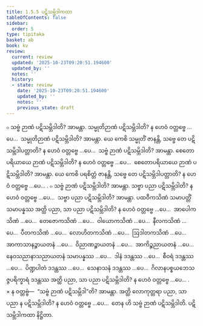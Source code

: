 ```yaml
---
title: 1.5.5 ပဋိသမ္ဘိဒါကထာ
tableOfContents: false
sidebar:
  order: 5
type: tipitaka
basket: ab
book: kv
review:
  current: review
  updated: '2025-10-23T09:20:51.194600'
  updated_by: ''
  notes: ''
  history:
  - state: review
    date: '2025-10-23T09:20:51.194600'
    updated_by: ''
    notes: ''
    previous_state: draft
---
```



<ReviewStatus review={frontmatter.review} showDetails={true} />

<HypothesisAnnotation frontmatter={frontmatter} />

<DynamicBreadcrumb />

<Division number="432" book="kv" e="ch" v="32" p="233">

<Paragraph number="1502" book="kv">
๐ သဗ္ဗံ ဉာဏံ ပဋိသမ္ဘိဒါတိ? အာမန္တာ. သမ္မုတိဉာဏံ ပဋိသမ္ဘိဒါတိ? န ဟေဝံ ဝတ္တဗ္ဗေ …ပေ…  သမ္မုတိဉာဏံ ပဋိသမ္ဘိဒါတိ? အာမန္တာ. ယေ ကေစိ သမ္မုတိံ ဇာနန္တိ, သဗ္ဗေ တေ ပဋိသမ္ဘိဒါပတ္တာတိ? န ဟေဝံ ဝတ္တဗ္ဗေ …ပေ…  သဗ္ဗံ ဉာဏံ ပဋိသမ္ဘိဒါတိ? အာမန္တာ. စေတောပရိယာယေ ဉာဏံ ပဋိသမ္ဘိဒါတိ? န ဟေဝံ ဝတ္တဗ္ဗေ …ပေ…  စေတောပရိယာယေ ဉာဏံ ပဋိသမ္ဘိဒါတိ? အာမန္တာ. ယေ ကေစိ ပရစိတ္တံ ဇာနန္တိ, သဗ္ဗေ တေ ပဋိသမ္ဘိဒါပတ္တာတိ? န ဟေဝံ ဝတ္တဗ္ဗေ …ပေ… .
</Paragraph>

<Paragraph number="1503" book="kv">
๐ သဗ္ဗံ ဉာဏံ ပဋိသမ္ဘိဒါတိ? အာမန္တာ. သဗ္ဗာ ပညာ ပဋိသမ္ဘိဒါတိ? န ဟေဝံ ဝတ္တဗ္ဗေ …ပေ…  သဗ္ဗာ ပညာ ပဋိသမ္ဘိဒါတိ? အာမန္တာ. ပထဝီကသိဏံ သမာပတ္တိံ သမာပန္နဿ အတ္ထိ ပညာ, သာ ပညာ ပဋိသမ္ဘိဒါတိ? န ဟေဝံ ဝတ္တဗ္ဗေ …ပေ…  အာပေါကသိဏံ …ပေ…  တေဇောကသိဏံ …ပေ…  ဝါယောကသိဏံ …ပေ…  နီလကသိဏံ …ပေ…  ပီတကသိဏံ …ပေ…  လောဟိတကသိဏံ …ပေ…  ဩဒါတကသိဏံ …ပေ…  အာကာသာနဉ္စာယတနံ …ပေ…  ဝိညာဏဉ္စာယတနံ …ပေ…  အာကိဉ္စညာယတနံ …ပေ…  နေဝသညာနာသညာယတနံ သမာပန္နဿ …ပေ…  ဒါနံ ဒဒန္တဿ …ပေ…  စီဝရံ ဒဒန္တဿ …ပေ…  ပိဏ္ဍပါတံ ဒဒန္တဿ …ပေ…  သေနာသနံ ဒဒန္တဿ …ပေ…  ဂိလာနပစ္စယဘေသဇ္ဇပရိက္ခာရံ ဒဒန္တဿ အတ္ထိ ပညာ, သာ ပညာ ပဋိသမ္ဘိဒါတိ? န ဟေဝံ ဝတ္တဗ္ဗေ …ပေ… .
</Paragraph>

</Division>
<Division number="433" book="kv" e="ch" v="32" p="233">

<Paragraph number="1504" book="kv">
× န ဝတ္တဗ္ဗံ—  “သဗ္ဗံ ဉာဏံ ပဋိသမ္ဘိဒါ”တိ? အာမန္တာ. အတ္ထိ လောကုတ္တရာ ပညာ, သာ ပညာ န ပဋိသမ္ဘိဒါတိ? န ဟေဝံ ဝတ္တဗ္ဗေ …ပေ…  တေန ဟိ သဗ္ဗံ ဉာဏံ ပဋိသမ္ဘိဒါတိ.

</Paragraph>
</Division>

<Paragraph number="1505" type="center" book="kv">
ပဋိသမ္ဘိဒါကထာ နိဋ္ဌိတာ.
</Paragraph>